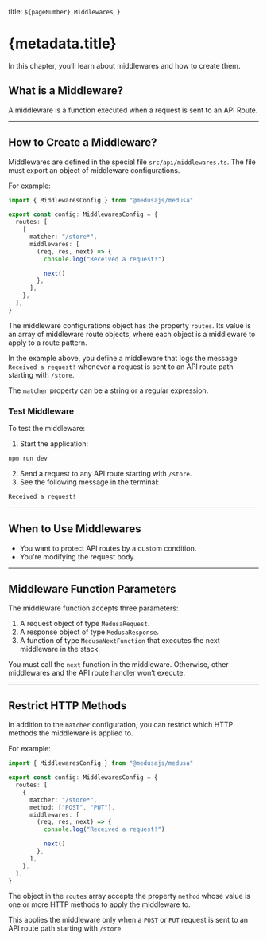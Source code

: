   title: `${pageNumber} Middlewares`,
}

# {metadata.title}

In this chapter, you’ll learn about middlewares and how to create them.

## What is a Middleware?

A middleware is a function executed when a request is sent to an API Route.

---

## How to Create a Middleware?

Middlewares are defined in the special file `src/api/middlewares.ts`. The file must export an object of middleware configurations.

For example:

```ts title="src/api/middlewares.ts"
import { MiddlewaresConfig } from "@medusajs/medusa"

export const config: MiddlewaresConfig = {
  routes: [
    {
      matcher: "/store*",
      middlewares: [
        (req, res, next) => {
          console.log("Received a request!")

          next()
        },
      ],
    },
  ],
}
```

The middleware configurations object has the property `routes`. Its value is an array of middleware route objects, where each object is a middleware to apply to a route pattern.

In the example above, you define a middleware that logs the message `Received a request!` whenever a request is sent to an API route path starting with `/store`.

<Note>

The `matcher` property can be a string or a regular expression.

</Note>

### Test Middleware

To test the middleware:

1. Start the application:

```bash npm2yarn
npm run dev
```

2. Send a request to any API route starting with `/store`.
3. See the following message in the terminal:

```bash
Received a request!
```

---

## When to Use Middlewares

<Note type="success" title="Use middlewares when">

- You want to protect API routes by a custom condition.
- You're modifying the request body.

</Note>

---

## Middleware Function Parameters

The middleware function accepts three parameters:

1. A request object of type `MedusaRequest`.
2. A response object of type `MedusaResponse`.
3. A function of type `MedusaNextFunction` that executes the next middleware in the stack.

<Note title="Important">

You must call the `next` function in the middleware. Otherwise, other middlewares and the API route handler won’t execute.

</Note>

---

## Restrict HTTP Methods

In addition to the `matcher` configuration, you can restrict which HTTP methods the middleware is applied to.

For example:


```ts title="src/api/middlewares.ts" highlights={highlights}
import { MiddlewaresConfig } from "@medusajs/medusa"

export const config: MiddlewaresConfig = {
  routes: [
    {
      matcher: "/store*",
      method: ["POST", "PUT"],
      middlewares: [
        (req, res, next) => {
          console.log("Received a request!")

          next()
        },
      ],
    },
  ],
}
```

The object in the `routes` array accepts the property `method` whose value is one or more HTTP methods to apply the middleware to.

This applies the middleware only when a `POST` or `PUT` request is sent to an API route path starting with `/store`.
